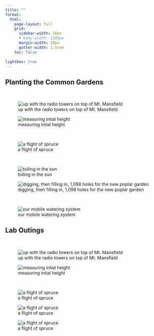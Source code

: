 ```yaml
---
title: ""
format: 
  html:
    page-layout: full
    grid:
      sidebar-width: 20px
      # body-width: 1200px
      margin-width: 20px
      gutter-width: 1.5rem
    toc: false
    
lightbox: true
---
```


<!-- [course website](https://samanthacsik.github.io/EDS-240-data-viz/){.btn target=_blank} [course catalog](https://bren.ucsb.edu/courses/eds-240){.btn target=_blank} -->


## Planting the Common Gardens  

::: {.grid}

::: {.g-col-3}
|
|
![up with the radio towers on top of Mt. Mansfield](./planting_the_common_gardens/4e384fa1-5cb0-4362-afac-0c6971f5b7d7.jpeg){group="common-garden"}

:::



::: {.g-col-3}
![measuring intial height](./planting_the_common_gardens/efcbkfma.jpeg){group="common-garden"}
:::

::: {.g-col-4}
|
|
![a flight of spruce](./planting_the_common_gardens/ekwdhm1g.jpeg){group="common-garden"}
:::

:::


::: {.grid}

::: {.g-col-3}
|
|
![toiling in the sun](./planting_the_common_gardens/img-20190607-124055-1.jpg){group="common-garden"}

:::



::: {.g-col-4}
![digging, then filling in, 1,098 holes for the new poplar garden](./planting_the_common_gardens/img-20190605-145017-1.jpg){group="common-garden"}
:::

::: {.g-col-3}
|
|
![our mobile watering system](./planting_the_common_gardens/img-20190607-135618_2.jpg){group="common-garden"}
:::

:::

## Lab Outings  

::: {.grid}

::: {.g-col-4}
|
|
![up with the radio towers on top of Mt. Mansfield](./planting_the_common_gardens/4e384fa1-5cb0-4362-afac-0c6971f5b7d7.jpeg){group="common-garden"}

:::



::: {.g-col-4}
![measuring intial height](./planting_the_common_gardens/efcbkfma.jpeg){group="common-garden"}
:::

::: {.g-col-4}
|
|
![a flight of spruce](./planting_the_common_gardens/ekwdhm1g.jpeg){group="common-garden"}
:::

:::






::: {grid}


::: {.g-col-4}
![a flight of spruce](./planting_the_common_gardens/ekwdhm1g.jpeg){group="common-garden"}
:::

::: {.g-col-6}
![a flight of spruce](./planting_the_common_gardens/ekwdhm1g.jpeg){group="common-garden"}
:::


:::